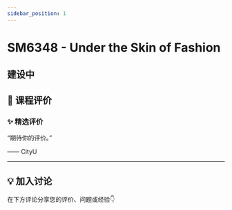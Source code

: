```yaml
---
sidebar_position: 1
---
```



# SM6348 - Under the Skin of Fashion

## 建设中

## **💬 课程评价**

### ✨ **精选评价**
<div className={commentStyles.commentBox}>
    <p className={commentStyles.commentText}>
        “期待你的评价。”
    </p>
    <p className={commentStyles.commentAuthor}>—— CityU</p>
</div>

---

## **💡 加入讨论**

在下方评论分享您的评价、问题或经验👇
<Utterances />
